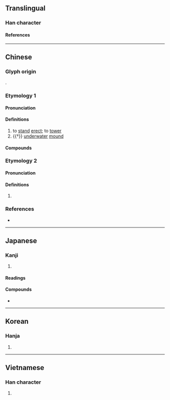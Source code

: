 {{character info/new}}
==Translingual==

===Han character===
{{Han char|rn=46|rad=山|as=06|sn=9|four=24741|canj=UGDI|ids=⿰山寺}}

====References====
{{Han ref|kx=0311.010|dkj=08053|dj=0611.010|hdz=10769.120|uh=5CD9}}

----

==Chinese==
{{zh-forms}}

===Glyph origin===
{{Han etym}}
{{Han compound|山|寺|ls=psc|c1=s|c2=p|t1=mountain}}.

===Etymology 1===

====Pronunciation====
{{zh-pron
|m=zhì
|c=ci5,zi6
|mc=y
|oc=y
|cat=v,n
}}

====Definitions====
{{zh-hanzi}}

# to [[stand]] [[erect]]; to [[tower]]
# {{†}} [[underwater]] [[mound]]

====Compounds====
{{zh-der|峙積|峙立|川渟嶽峙|嶽峙淵渟|山峙淵渟|對峙|淵渟岳峙|獨峙|棋峙|聳峙|鸞停鵠峙|鴟峙|竦峙|鼎峙|鸞鵠停峙}}

===Etymology 2===

====Pronunciation====
{{zh-pron
|m=shì
|c=si6
|cat=
}}

====Definitions====
{{zh-hanzi}}

# {{zh-only|繁峙}}

===References===
* {{R:yue:mfccd}}

----

==Japanese==

===Kanji===
{{ja-kanji|grade=|rs=山06}}

# {{defn|lang=ja|sort=山06}}

====Readings====
{{ja-readings
|goon=じ
|kun=そばだ-つ}}

====Compounds====
* {{ja-r|対峙|たいじ}}

----

==Korean==

===Hanja===
{{ko-hanja|hangeul=치|rv=chi|mr=ch'i}}

# {{defn|lang=ko|sort=山06}}

----

==Vietnamese==

===Han character===
{{vi-readings|rs=山06|hanviet=[[trĩ]], [[trì]]}}

# {{defn|lang=vi|sort=山06}}

{{cln|vi|Han tu}}